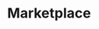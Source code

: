 ---
title: Marketplace
libraries:
  - title: Clutch UI
    slug: clutch-ui
    description: Clutch UI is a minimal, high-performance component library designed specifically for websites.
  - title: Animation
    slug: animation
    description: A flexible animation library built on anime.js with configurable triggers.
  - title: Google Maps
    slug: google-maps
    description: A fully styleable, interactive map component that integrates seamlessly with your Clutch projects.
---